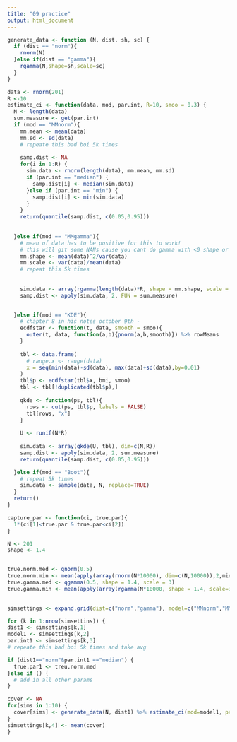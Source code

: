 ```yaml
---
title: "09 practice"
output: html_document
---
```


```r
generate_data <- function (N, dist, sh, sc) {
  if (dist == "norm"){
    rnorm(N)
  }else if(dist == "gamma"){
    rgamma(N,shape=sh,scale=sc)
  }
}
```

```r
data <- rnorm(201)
R <-10
estimate_ci <- function(data, mod, par.int, R=10, smoo = 0.3) {
  N <- length(data)
  sum.measure <- get(par.int)
  if (mod == "MMnorm"){
    mm.mean <- mean(data)
    mm.sd <- sd(data)
    # repeate this bad boi 5k times
    
    samp.dist <- NA
    for(i in 1:R) {
      sim.data <- rnorm(length(data), mm.mean, mm.sd)
      if (par.int == "median") {
        samp.dist[i] <- median(sim.data)
      }else if (par.int == "min") {
        samp.dist[i] <- min(sim.data)
      }
    }
    return(quantile(samp.dist, c(0.05,0.95)))
    
    
  }else if(mod == "MMgamma"){
    # mean of data has to be positive for this to work!
    # this will git some NANs cause you cant do gamma with <0 shape or scale
    mm.shape <- mean(data)^2/var(data)
    mm.scale <- var(data)/mean(data)
    # repeat this 5k times
    
    
    sim.data <- array(rgamma(length(data)*R, shape = mm.shape, scale = mm.scale), dim = c(N,R))
    samp.dist <- apply(sim.data, 2, FUN = sum.measure)

    
  }else if(mod == "KDE"){
    # chapter 8 in his notes october 9th -
    ecdfstar <- function(t, data, smooth = smoo){
      outer(t, data, function(a,b){pnorm(a,b,smooth)}) %>% rowMeans
    }
    
    tbl <- data.frame(
      # range.x <- range(data)
      x = seq(min(data)-sd(data), max(data)+sd(data),by=0.01)
    )
    tbl$p <- ecdfstar(tbl$x, bmi, smoo)
    tbl <- tbl[!duplicated(tbl$p),]
    
    qkde <- function(ps, tbl){
      rows <- cut(ps, tbl$p, labels = FALSE)
      tbl[rows, "x"]
    }
    
    U <- runif(N*R)
    
    sim.data <- array(qkde(U, tbl), dim=c(N,R))
    samp.dist <- apply(sim.data, 2, sum.measure)
    return(quantile(samp.dist, c(0.05,0.95)))

  }else if(mod == "Boot"){
    # repeat 5k times
    sim.data <- sample(data, N, replace=TRUE)
  }
  return()
}
```

```r
capture_par <- function(ci, true.par){
  1*(ci[1]<true.par & true.par<ci[2])
}

N <- 201
shape <- 1.4


true.norm.med <- qnorm(0.5)
true.norm.min <- mean(apply(array(rnorm(N*10000), dim=c(N,10000)),2,min))
true.gamma.med <- qgamma(0.5, shape = 1.4, scale = 3)
true.gamma.min <- mean(apply(array(rgamma(N*10000, shape = 1.4, scale=3), dim=c(N,10000)),2,min))
  

```

```r
simsettings <- expand.grid(dist=c("norm","gamma"), model=c("MMnorm","MMgamma","KDE","Boot"), par.int=c("median", "min"), cov.prob=NA, stringsAsFactors = FALSE, KEEP.OUT.ATTRS = FALSE)
```

```r
for (k in 1:nrow(simsettins)) {
dist1 <- simsettings[k,1]
model1 <- simsettings[k,2]
par.int1 <- simsettings[k,3]
# repeate this bad boi 5k times and take avg

if (dist1=="norm"&par.int1 =="median") {
  true.par1 <- treu.norm.med
}else if () {
  # add in all other params
}

cover <- NA
for(sims in 1:10) {
  cover[sims] <- generate_data(N, dist1) %>% estimate_ci(mod=model1, par.int=par.int1) %>% capture_par(true.par = true.par1)
}
simsettings[k,4] <- mean(cover)
}
```


